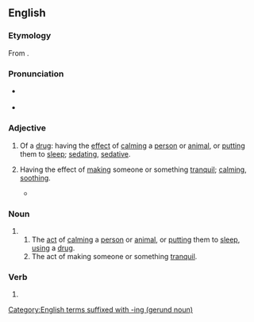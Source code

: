 ==English==

===Etymology===
From {{suffix|en|tranquilize|ing|id2=participial}}.

===Pronunciation===
* {{a|RP|GA}} {{IPA|en|/ˈtɹæŋkwɪˌlaɪzɪŋ/}}
* {{hyphenation|en|tran|quil|iz|ing}}

===Adjective===
{{en-adj}}

# Of a [[drug#Noun|drug]]: having the [[effect#Noun|effect]] of [[calm#Verb|calming]] a [[person]] or [[animal]], or [[put#Verb|putting]] them to [[sleep#Noun|sleep]]; [[sedating#Adjective|sedating]], [[sedative#Adjective|sedative]].
# {{lb|en|literary}} Having the effect of [[make#Verb|making]] someone or something [[tranquil]]; [[calming#Adjective|calming]], [[soothing#Adjective|soothing]].
#* {{RQ:Irving Sketch Book|version=revised|title=A Sunday in London|page=141|passage=In a preceding paper I have spoken of an English Sunday in the country, and its '''tranquilizing''' effect upon the landscape; but where is its sacred influence more strikingly apparent than in the very heart of that great Babel, London?}}

===Noun===
{{en-noun|-}}

# {{gerund of|en|tranquilize}}
## The [[act#Noun|act]] of [[calm#Verb|calming]] a [[person]] or [[animal]], or [[put#Verb|putting]] them to [[sleep#Noun|sleep]], [[use#Verb|using]] a [[drug#Noun|drug]].
## The act of making someone or something [[tranquil]].

===Verb===
{{head|en|verb form}}

# {{present participle of|en|tranquilize|nocat=1}}

[[Category:English terms suffixed with -ing (gerund noun)]]